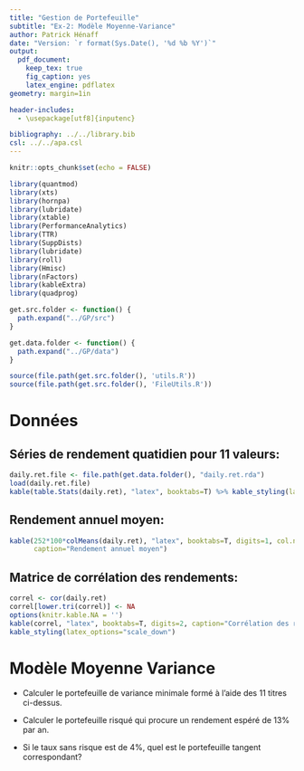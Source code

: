 ```yaml
---
title: "Gestion de Portefeuille"
subtitle: "Ex-2: Modèle Moyenne-Variance"
author: Patrick Hénaff
date: "Version: `r format(Sys.Date(), '%d %b %Y')`"
output:
  pdf_document:
    keep_tex: true
    fig_caption: yes
    latex_engine: pdflatex
geometry: margin=1in

header-includes:
  - \usepackage[utf8]{inputenc}

bibliography: ../../library.bib
csl: ../../apa.csl
---
```


```r
knitr::opts_chunk$set(echo = FALSE)
```

```r
library(quantmod)
library(xts)
library(hornpa)
library(lubridate)
library(xtable)
library(PerformanceAnalytics)
library(TTR)
library(SuppDists)
library(lubridate)
library(roll)
library(Hmisc)
library(nFactors)
library(kableExtra)
library(quadprog)

get.src.folder <- function() {
  path.expand("../GP/src")
}

get.data.folder <- function() {
  path.expand("../GP/data")
}

source(file.path(get.src.folder(), 'utils.R'))
source(file.path(get.src.folder(), 'FileUtils.R'))
```

# Données

## Séries de rendement quatidien pour 11 valeurs:

```r
daily.ret.file <- file.path(get.data.folder(), "daily.ret.rda")
load(daily.ret.file)
kable(table.Stats(daily.ret), "latex", booktabs=T) %>% kable_styling(latex_options="scale_down")
```

## Rendement annuel moyen:

```r
kable(252*100*colMeans(daily.ret), "latex", booktabs=T, digits=1, col.names=c("Rendement (%)"),
      caption="Rendement annuel moyen")
```

## Matrice de corrélation des rendements:

```r
correl <- cor(daily.ret)
correl[lower.tri(correl)] <- NA
options(knitr.kable.NA = '')
kable(correl, "latex", booktabs=T, digits=2, caption="Corrélation des rendements quotidiens") %>%
kable_styling(latex_options="scale_down")
```

# Modèle Moyenne Variance

+ Calculer le portefeuille de variance minimale formé à l'aide des 11 titres ci-dessus.

+ Calculer le portefeuille risqué qui procure un rendement espéré de 13% par an.

+ Si le taux sans risque est de 4%, quel est le portefeuille tangent correspondant?

